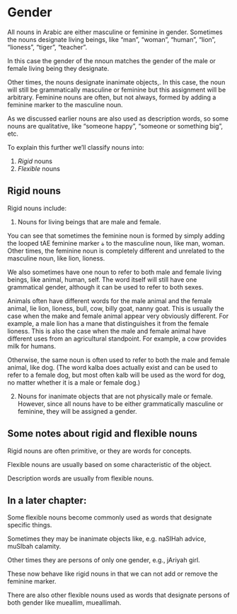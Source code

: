 # Gender

All nouns in Arabic are either masculine or feminine in gender. Sometimes the nouns designate living beings, like "man", "woman", "human", "lion", "lioness", "tiger", "teacher".

In this case the gender of the nnoun matches the gender of the male or female living being they designate. 

Other times, the nouns designate inanimate objects,. In this case, the noun will still be grammatically masculine or feminine but this assignment will be arbitrary. Feminine nouns are often, but not always, formed by adding a feminine marker to the masculine noun. 

As we discussed earlier nouns are also used as description words, so some nouns are qualitative, like "someone happy", "someone or something big", etc.

To explain this further we'll classify nouns into:

1. _Rigid_ nouns
2. _Flexible_ nouns

## Rigid nouns

Rigid nouns include:

1. Nouns for living beings that are male and female.


You can see that sometimes the feminine noun is formed by simply adding the looped [tAE]{.trn} feminine marker [ة]{.ar} to the masculine noun, like man, woman. Other times, the feminine noun is completely different and unrelated to the masculine noun, like lion, lioness.

We also sometimes have one noun to refer to both male and female living beings, like animal, human, self. The word itself will still have one grammatical gender, although it can be used to refer to both sexes.

Animals often have different words for the male animal and the female animal, lie lion, lioness, bull, cow, billy goat, nanny goat. This is usually the case when the make and female animal appear very obviously different. For example, a male lion has a mane that distinguishes it from the female lioness. This is also the case when the male and female animal have different uses from an agricultural standpoint. For example, a cow provides milk for humans.

Otherwise, the same noun is often used to refer to both the male and female animal, like dog. (The word kalba does actually exist and can be used to refer to a female dog, but most often kalb will be used as the word for dog, no matter whether it is a male or female dog.)

2. Nouns for inanimate objects that are not physically male or female. However, since all nouns have to be either grammatically masculine or feminine, they will be assigned a gender.

## Some notes about rigid and flexible nouns

Rigid nouns are often primitive, or they are words for concepts.

Flexible nouns are usually based on some characteristic of the object.

Description words are usually from flexible nouns.


## In a later chapter:

Some flexible nouns become commonly used as words that designate specific things. 

Sometimes they may be inanimate objects like, e.g. naSIHah advice, muSIbah calamity.

Other times they are persons of only one gender, e.g., jAriyah girl. 

These now behave like rigid nouns in that we can not add or remove the feminine marker.

There are also other flexible nouns used as words that designate persons of both gender like mueallim, mueallimah.
